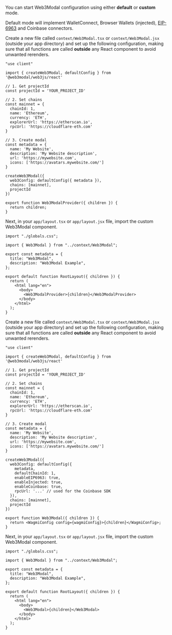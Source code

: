 
You can start Web3Modal configuration using either **default** or **custom** mode.

Default mode will implement WalletConnect, Browser Wallets (injected), [EIP-6963](https://eips.ethereum.org/EIPS/eip-6963) and Coinbase connectors.

<Tabs>
<TabItem value="default" label="Default">

Create a new file called `context/Web3Modal.tsx` or `context/Web3Modal.jsx` (outside your app directory) and set up the following configuration, making sure that all functions are called **outside** any React component to avoid unwanted rerenders.

```tsx
"use client"

import { createWeb3Modal, defaultConfig } from '@web3modal/web3js/react'

// 1. Get projectId
const projectId = 'YOUR_PROJECT_ID'

// 2. Set chains
const mainnet = {
  chainId: 1,
  name: 'Ethereum',
  currency: 'ETH',
  explorerUrl: 'https://etherscan.io',
  rpcUrl: 'https://cloudflare-eth.com'
}

// 3. Create modal
const metadata = {
  name: 'My Website',
  description: 'My Website description',
  url: 'https://mywebsite.com',
  icons: ['https://avatars.mywebsite.com/']
}

createWeb3Modal({
  web3Config: defaultConfig({ metadata }),
  chains: [mainnet],
  projectId
})

export function Web3ModalProvider({ children }) {
  return children;
}
```

Next, in your `app/layout.tsx` or `app/layout.jsx`  file, import the custom Web3Modal component.

```tsx
import "./globals.css";

import { Web3Modal } from "../context/Web3Modal";

export const metadata = {
  title: "Web3Modal",
  description: "Web3Modal Example",
};

export default function RootLayout({ children }) {
  return (
    <html lang="en">
      <body>
        <Web3ModalProvider>{children}</Web3ModalProvider>
      </body>
    </html>
  );
}
```

</TabItem>
<TabItem value="custom" label="Custom">


Create a new file called `context/Web3Modal.tsx` or `context/Web3Modal.jsx` (outside your app directory) and set up the following configuration, making sure that all functions are called **outside** any React component to avoid unwanted rerenders.

```tsx
"use client"

import { createWeb3Modal, defaultConfig } from '@web3modal/web3js/react'

// 1. Get projectId
const projectId = 'YOUR_PROJECT_ID'

// 2. Set chains
const mainnet = {
  chainId: 1,
  name: 'Ethereum',
  currency: 'ETH',
  explorerUrl: 'https://etherscan.io',
  rpcUrl: 'https://cloudflare-eth.com'
}

// 3. Create modal
const metadata = {
  name: 'My Website',
  description: 'My Website description',
  url: 'https://mywebsite.com',
  icons: ['https://avatars.mywebsite.com/']
}

createWeb3Modal({
  web3Config: defaultConfig({
    metadata,
    defaultChainId: 1,
    enableEIP6963: true,
    enableInjected: true,
    enableCoinbase: true,
    rpcUrl: '...' // used for the Coinbase SDK
  }),
  chains: [mainnet],
  projectId
})

export function Web3Modal({ children }) {
  return <WagmiConfig config={wagmiConfig}>{children}</WagmiConfig>;
}
```

Next, in your `app/layout.tsx` or `app/layout.jsx`  file, import the custom Web3Modal component.

```tsx
import "./globals.css";

import { Web3Modal } from "../context/Web3Modal";

export const metadata = {
  title: "Web3Modal",
  description: "Web3Modal Example",
};

export default function RootLayout({ children }) {
  return (
    <html lang="en">
      <body>
        <Web3Modal>{children}</Web3Modal>
      </body>
    </html>
  );
}
```

</TabItem>
</Tabs>
